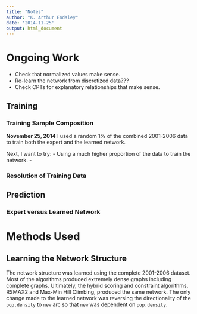 ```yaml
---
title: "Notes"
author: "K. Arthur Endsley"
date: '2014-11-25'
output: html_document
---
```


# Ongoing Work

- Check that normalized values make sense.
- Re-learn the network from discretized data???
- Check CPTs for explanatory relationships that make sense.

## Training

### Training Sample Composition

**November 25, 2014**
I used a random 1% of the combined 2001-2006 data to train both the expert and the learned network.

Next, I want to try:
- Using a much higher proportion of the data to train the network.
- 

### Resolution of Training Data

## Prediction

### Expert versus Learned Network

# Methods Used

## Learning the Network Structure

The network structure was learned using the complete 2001-2006 dataset. Most of the algorithms produced extremely dense graphs including complete graphs. Ultimately, the hybrid scoring and constraint algorithms, RSMAX2 and Max-Min Hill Climbing, produced the same network. The only change made to the learned network was reversing the directionality of the `pop.density` to `new` arc so that `new` was dependent on `pop.density`.
